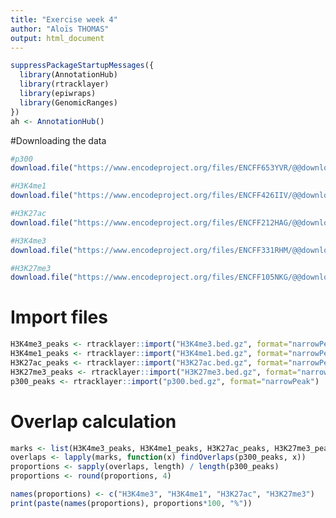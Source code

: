```yaml
---
title: "Exercise week 4"
author: "Aloïs THOMAS"
output: html_document
---
```


```r
suppressPackageStartupMessages({
  library(AnnotationHub)
  library(rtracklayer)
  library(epiwraps)
  library(GenomicRanges)
})
ah <- AnnotationHub()
```


#Downloading the data

```r
#p300
download.file("https://www.encodeproject.org/files/ENCFF653YVR/@@download/ENCFF653YVR.bed.gz", "p300.bed.gz", mode = "wb")

#H3K4me1
download.file("https://www.encodeproject.org/files/ENCFF426IIV/@@download/ENCFF426IIV.bed.gz", "H3K4me1.bed.gz", mode = "wb")

#H3K27ac
download.file("https://www.encodeproject.org/files/ENCFF212HAG/@@download/ENCFF212HAG.bed.gz", "H3K27ac.bed.gz", mode = "wb")

#H3K4me3
download.file("https://www.encodeproject.org/files/ENCFF331RHM/@@download/ENCFF331RHM.bed.gz", "H3K4me3.bed.gz", mode = "wb")

#H3K27me3
download.file("https://www.encodeproject.org/files/ENCFF105NKG/@@download/ENCFF105NKG.bed.gz", "H3K27me3.bed.gz", mode = "wb")
```
# Import files
```r
H3K4me3_peaks <- rtracklayer::import("H3K4me3.bed.gz", format="narrowPeak")
H3K4me1_peaks <- rtracklayer::import("H3K4me1.bed.gz", format="narrowPeak")
H3K27ac_peaks <- rtracklayer::import("H3K27ac.bed.gz", format="narrowPeak")
H3K27me3_peaks <- rtracklayer::import("H3K27me3.bed.gz", format="narrowPeak")
p300_peaks <- rtracklayer::import("p300.bed.gz", format="narrowPeak")
```

# Overlap calculation

```r
marks <- list(H3K4me3_peaks, H3K4me1_peaks, H3K27ac_peaks, H3K27me3_peaks)
overlaps <- lapply(marks, function(x) findOverlaps(p300_peaks, x))
proportions <- sapply(overlaps, length) / length(p300_peaks)
proportions <- round(proportions, 4)

names(proportions) <- c("H3K4me3", "H3K4me1", "H3K27ac", "H3K27me3")
print(paste(names(proportions), proportions*100, "%"))

```



